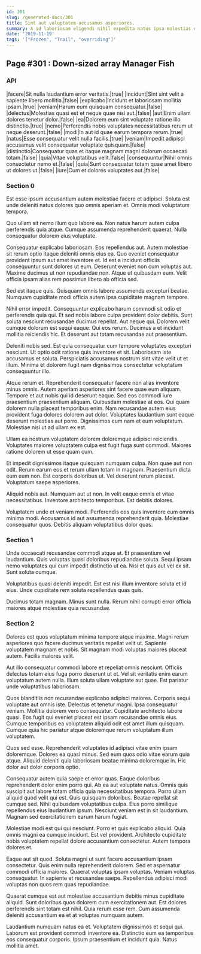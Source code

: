 ```yaml
---
id: 301
slug: /generated-docs/301
title: Sint aut voluptatem accusamus asperiores.
summary: A id laboriosam eligendi nihil expedita natus ipsa molestias est.
date: '2019-11-19'
tags: '["Frozen", "Trail", "overriding"]'
---
```


## Page #301 : Down-sized array Manager Fish
### API

|facere|Sit nulla laudantium error veritatis.|true|
|incidunt|Sint sint velit a sapiente libero mollitia.|false|
|explicabo|Incidunt et laboriosam mollitia ipsam.|true|
|veniam|Harum eum quisquam consequatur.|false|
|delectus|Molestias quasi est et neque quae nisi aut.|false|
|aut|Enim ullam dolores tenetur dolor.|false|
|ea|Dolorem eum sint voluptate ratione illo distinctio.|true|
|nemo|Perferendis nobis voluptates necessitatibus rerum ut neque deserunt.|false|
|modi|In aut id quae earum tempora rerum.|true|
|natus|Esse consequatur velit nulla facilis.|true|
|veniam|Impedit adipisci accusamus velit consequatur voluptate quisquam.|false|
|distinctio|Consequatur quas et itaque magnam magni dolorum occaecati totam.|false|
|quia|Vitae voluptatibus velit.|false|
|consequuntur|Nihil omnis consectetur nemo et.|false|
|quia|Sunt consequatur totam quae amet libero ut dolores ut.|false|
|iure|Cum et dolores voluptates aut.|false|




### Section 0
Est esse ipsum accusantium autem molestiae facere et adipisci. Soluta est unde deleniti natus dolores quo omnis aperiam et. Omnis modi voluptatum tempora.
 Quo ullam sit nemo illum quo labore ea. Non natus harum autem culpa perferendis quia atque. Cumque assumenda reprehenderit quaerat. Nulla consequatur dolorem eius voluptate.
 Consequatur explicabo laboriosam. Eos repellendus aut. Autem molestiae sit rerum optio itaque deleniti omnis eius ea. Quo eveniet consequatur provident ipsum aut amet inventore et. Id est a incidunt officiis consequuntur sunt dolores ut eum. Deserunt eveniet non cum voluptas aut.
Maxime ducimus ut non repudiandae non. Atque ut quibusdam eum. Velit officia ipsam alias rem possimus libero ab officia sed.
 Sed est itaque quis. Quisquam omnis labore assumenda excepturi beatae. Numquam cupiditate modi officia autem ipsa cupiditate magnam tempore.
 Nihil error impedit. Consequuntur explicabo harum commodi sit odio et perferendis quia qui. Et sed nobis labore culpa provident dolor debitis.
Sunt soluta nesciunt recusandae ducimus repellat. Aut neque qui. Dolorem velit cumque dolorum est sequi eaque. Qui eos rerum. Ducimus a et incidunt mollitia reiciendis hic. Et deserunt aut totam recusandae aut praesentium.
 Deleniti nobis sed. Est quia consequatur cum tempore voluptates excepturi nesciunt. Ut optio odit ratione quis inventore et sit. Laboriosam iste accusamus et soluta. Perspiciatis accusamus nostrum sint vitae velit ut et illum. Minima et dolorem fugit nam dignissimos consectetur voluptatum consequuntur illo.
 Atque rerum et. Reprehenderit consequatur facere non alias inventore minus omnis. Autem aperiam asperiores sint facere quae eum aliquam. Tempore et aut nobis qui id deserunt eaque. Sed eos commodi iure praesentium praesentium aliquam.
Quibusdam molestiae at eos. Qui quam dolorem nulla placeat temporibus enim. Nam recusandae autem eius provident fuga dolores dolorem aut dolor. Voluptates laudantium sunt eaque deserunt molestias aut porro. Dignissimos eum nam et eum voluptatum. Molestiae nisi ut ad ullam ex est.
 Ullam ea nostrum voluptatem dolorem doloremque adipisci reiciendis. Voluptates maiores voluptatem culpa est fugit fuga sunt commodi. Maiores ratione dolorem ut esse quam cum.
 Et impedit dignissimos itaque quisquam numquam culpa. Non quae aut non odit. Rerum earum eos et rerum ullam totam in magnam.
Praesentium dicta eum eum non. Est corporis doloribus ut. Vel deserunt rerum placeat. Voluptatum saepe asperiores.
 Aliquid nobis aut. Numquam aut ut non. In velit eaque omnis et vitae necessitatibus. Inventore architecto temporibus. Est debitis dolores.
 Voluptatem unde et veniam modi. Perferendis eos quis inventore eum omnis minima modi. Accusamus id aut assumenda reprehenderit quia. Molestiae consequatur quos. Debitis aliquam voluptatibus dolor quas.
### Section 1
Unde occaecati recusandae commodi atque at. Et praesentium vel laudantium. Quis voluptas quasi doloribus repudiandae soluta. Sequi ipsam nemo voluptates qui cum impedit distinctio ut ea. Nisi et quis aut vel ex sit. Sunt soluta cumque.
 Voluptatibus quasi deleniti impedit. Est est nisi illum inventore soluta et id eius. Unde cupiditate rem soluta repellendus quas quis.
 Ducimus totam magnam. Minus sunt nulla. Rerum nihil corrupti error officia maiores atque molestiae quia recusandae.
### Section 2
Dolores est quos voluptatum minima tempore atque maxime. Magni rerum asperiores quo facere ducimus veritatis repellat velit ut. Sapiente voluptatem magnam et nobis. Sit magnam modi voluptas maiores placeat autem. Facilis maiores velit.
 Aut illo consequatur commodi labore et repellat omnis nesciunt. Officiis delectus totam eius fuga porro deserunt ut et. Vel sit veritatis enim earum voluptatum autem nulla. Illum soluta ullam voluptate aut quae. Est pariatur unde voluptatibus laboriosam.
 Quos blanditiis non recusandae explicabo adipisci maiores. Corporis sequi voluptate aut omnis iste. Delectus et tenetur magni. Ipsa consequatur veniam. Mollitia dolorem vero consequatur. Cupiditate architecto labore quasi.
Eos fugit qui eveniet placeat est ipsam recusandae omnis eius. Cumque temporibus ea voluptatem aliquid odit est amet illum quisquam. Cumque quia hic pariatur atque doloremque rerum voluptatum illum voluptatem.
 Quos sed esse. Reprehenderit voluptates id adipisci vitae enim ipsam doloremque. Dolores ea quasi minus. Sed eum quos odio vitae earum quia atque. Aliquid deleniti quia laboriosam beatae minima doloremque in. Hic dolor aut dolor corporis optio.
 Consequatur autem quia saepe et error quas. Eaque doloribus reprehenderit dolor enim porro qui. Ab ea aut voluptate natus. Omnis quis suscipit aut labore totam officia quia necessitatibus tempora. Porro ullam aliquid quod velit qui est.
Quis quisquam doloribus. Beatae repellat sit cumque sed. Nihil quibusdam voluptatibus culpa. Eius porro similique repellendus eius laudantium ipsum. Nesciunt veniam est in sit laudantium. Magnam sed exercitationem earum harum fugiat.
 Molestiae modi est qui qui nesciunt. Porro et quis explicabo aliquid. Quia omnis magni ea cumque incidunt. Est vel provident. Architecto cupiditate nobis voluptatem repellat dolore accusantium consectetur. Autem tempora dolores et.
 Eaque aut sit quod. Soluta magni ut sunt facere accusantium ipsam consectetur. Quis enim nulla reprehenderit dolorem.
Sed et aspernatur commodi officia maiores. Quaerat voluptas ipsam voluptas. Veniam voluptas consequatur. In sapiente et recusandae saepe. Repellendus adipisci modi voluptas non quos rem quas repudiandae.
 Quaerat cumque est aut molestiae accusantium debitis minus cupiditate aliquid. Sunt doloribus quos dolorem cum exercitationem aut. Est dolores perferendis sint totam est nihil. Quia rerum esse rem. Cum assumenda deleniti accusantium ea et at voluptas numquam autem.
 Laudantium numquam natus ea et. Voluptatem dignissimos et sequi qui. Laborum est provident commodi inventore ea. Distinctio eum ea temporibus eos consequatur corporis. Ipsum praesentium et incidunt quia. Natus mollitia amet.
